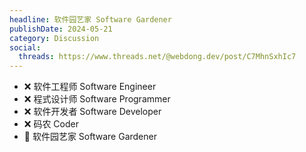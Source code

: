 ```yaml
---
headline: 软件园艺家 Software Gardener
publishDate: 2024-05-21
category: Discussion
social:
  threads: https://www.threads.net/@webdong.dev/post/C7MhnSxhIc7
---
```


- ❌ 软件工程师 Software Engineer
- ❌ 程式设计师 Software Programmer
- ❌ 软件开发者 Software Developer
- ❌ 码农 Coder
- 🌵 软件园艺家 Software Gardener

